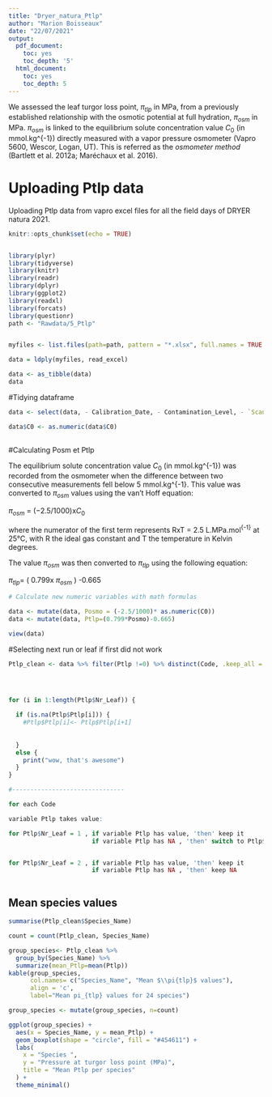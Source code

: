 ```yaml
---
title: "Dryer_natura_Ptlp"
author: "Marion Boisseaux"
date: "22/07/2021"
output:
  pdf_document:
    toc: yes
    toc_depth: '5'
  html_document:
    toc: yes
    toc_depth: 5
---
```


We assessed the leaf turgor loss point, $\pi_{tlp}$ in MPa, from a previously established relationship with the osmotic potential at full hydration, $\pi_{osm}$ in MPa. $\pi_{osm}$ is linked to the equilibrium solute concentration value $C_0$ (in mmol.kg^{-1}) directly measured with a vapor pressure osmometer (Vapro 5600, Wescor, Logan, UT). This is referred as the *osmometer method* (Bartlett et al. 2012a; Maréchaux et al. 2016).

# Uploading Ptlp data
 
Uploading Ptlp data from vapro excel files for all the field days of DRYER natura 2021.

```r
knitr::opts_chunk$set(echo = TRUE)


library(plyr)
library(tidyverse)
library(knitr)
library(readr)
library(dplyr)
library(ggplot2)
library(readxl)
library(forcats)
library(questionr)
path <- "Rawdata/5_Ptlp"


myfiles <- list.files(path=path, pattern = "*.xlsx", full.names = TRUE ) #it will read the file with * being the replaced value each time

data = ldply(myfiles, read_excel)

data <- as_tibble(data)
data

```

#Tidying dataframe

```r
data <- select(data, - Calibration_Date, - Contamination_Level, - `Scan?` )

data$C0 <- as.numeric(data$C0)
  
```

#Calculating Posm et Ptlp

The equilibrium solute concentration value $C_0$ (in mmol.kg^{-1}) was recorded from the osmometer when the difference between two consecutive measurements fell below 5 mmol.kg^{-1}. This value was converted to $\pi_{osm}$ values using the van't Hoff equation:  
 
 $\pi_{osm}$ = $(-2.5/1000)$x$C_0$
 
  where the numerator of the first term represents RxT = 2.5 L.MPa.mol^{-1}^ at 25°C, with R the ideal gas constant and T the temperature in Kelvin degrees.
  
The value $\pi_{osm}$ was then converted to $\pi_{tlp}$ using the following equation:  
 
$\pi_{tlp}$= ( 0.799x $\pi_{osm}$ ) -0.665

```r
# Calculate new numeric variables with math formulas

data <- mutate(data, Posmo = (-2.5/1000)* as.numeric(C0))
data <- mutate(data, Ptlp=(0.799*Posmo)-0.665)

view(data)

```



#Selecting next run or leaf if first did not work

```r

Ptlp_clean <- data %>% filter(Ptlp !=0) %>% distinct(Code, .keep_all = TRUE)




for (i in 1:length(Ptlp$Nr_Leaf)) {
    
  if (is.na(Ptlp$Ptlp[i])) {
    #Ptlp$Ptlp[i]<- Ptlp$Ptlp[i+1]
    
  
  }
  else {
    print("wow, that's awesome")
  }
}

#-------------------------------

for each Code

variable Ptlp takes value:

for Ptlp$Nr_Leaf = 1 , if variable Ptlp has value, 'then' keep it
                       if variable Ptlp has NA , 'then' switch to Ptlp$Nr_Leaf=2


for Ptlp$Nr_Leaf = 2 , if variable Ptlp has value, 'then' keep it
                       if variable Ptlp has NA , 'then' keep NA



```

## Mean species values


```r

summarise(Ptlp_clean$Species_Name)

count = count(Ptlp_clean, Species_Name)

group_species<- Ptlp_clean %>% 
  group_by(Species_Name) %>% 
  summarize(mean_Ptlp=mean(Ptlp))
kable(group_species,
      col.names= c("Species_Name", "Mean $\\pi{tlp}$ values"),
      align = 'c',
      label="Mean pi_{tlp} values for 24 species")

group_species <- mutate(group_species, n=count)

ggplot(group_species) +
  aes(x = Species_Name, y = mean_Ptlp) +
  geom_boxplot(shape = "circle", fill = "#454611") +
  labs(
    x = "Species ",
    y = "Pressure at turgor loss point (MPa)",
    title = "Mean Ptlp per species"
  ) +
  theme_minimal()
```

